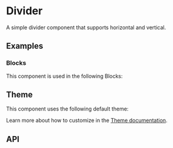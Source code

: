 
<Meta of={DividerStories} />

# Divider
A simple divider component that supports horizontal and vertical.

## Examples
<ToggleCanvas of={DividerStories.Horizontal} storybook="components-layout-divider--horizontal" />

### Blocks
This component is used in the following Blocks:

<Cards>
  <Card title="Forgot Password" href="/blocks/authentication/forgot-password" />
  <Card title="Login" href="/blocks/authentication/login" />
  <Card title="MFA" href="/blocks/authentication/mfa" />
  <Card title="Register" href="/blocks/authentication/register" />
  <Card title="Empty State" href="/blocks/foundation/empty-state" />
  <Card title="Billing" href="/blocks/administration/billing" />
  <Card title="Pricing" href="/blocks/administration/pricing" />
  <Card title="Team" href="/blocks/administration/team" />
</Cards>

## Theme
This component uses the following default theme:

<ThemeRender theme={dividerTheme} />

Learn more about how to customize in the [Theme documentation](/docs/theme/getting-started).

## API
<PropsTable name="Divider" />
